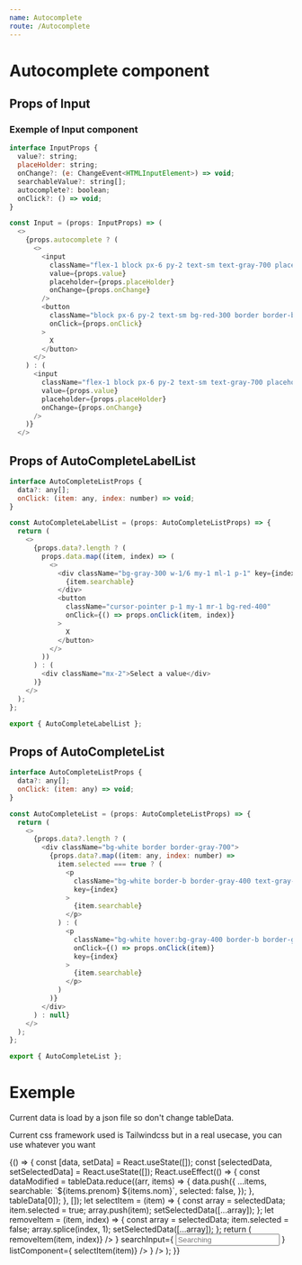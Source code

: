 ```yaml
---
name: Autocomplete
route: /Autocomplete
---
```


# Autocomplete component


## Props of Input

<Props of={Input} />

### Exemple of Input component

```javascript
interface InputProps {
  value?: string;
  placeHolder: string;
  onChange?: (e: ChangeEvent<HTMLInputElement>) => void;
  searchableValue?: string[];
  autocomplete?: boolean;
  onClick?: () => void;
}

const Input = (props: InputProps) => (
  <>
    {props.autocomplete ? (
      <>
        <input
          className="flex-1 block px-6 py-2 text-sm text-gray-700 placeholder-gray-400 bg-white border border-b border-gray-400 rounded-l appearance-none sm:rounded-l-none focus:bg-white focus:placeholder-gray-600 focus:text-gray-700 focus:outline-none"
          value={props.value}
          placeholder={props.placeHolder}
          onChange={props.onChange}
        />
        <button
          className="block px-6 py-2 text-sm bg-red-300 border border-b border-gray-400 rounded-r appearance-none hover:bg-red-500 sm:rounded-l-none"
          onClick={props.onClick}
        >
          X
        </button>
      </>
    ) : (
      <input
        className="flex-1 block px-6 py-2 text-sm text-gray-700 placeholder-gray-400 bg-white border border-b border-gray-400 rounded-l rounded-r appearance-none sm:rounded-l-none focus:bg-white focus:placeholder-gray-600 focus:text-gray-700 focus:outline-none"
        value={props.value}
        placeholder={props.placeHolder}
        onChange={props.onChange}
      />
    )}
  </>
```

## Props of AutoCompleteLabelList

<Props of={AutoCompleteLabelList} />

```javascript
interface AutoCompleteListProps {
  data?: any[];
  onClick: (item: any, index: number) => void;
}

const AutoCompleteLabelList = (props: AutoCompleteListProps) => {
  return (
    <>
      {props.data?.length ? (
        props.data.map((item, index) => (
          <>
            <div className="bg-gray-300 w-1/6 my-1 ml-1 p-1" key={index}>
              {item.searchable}
            </div>
            <button
              className="cursor-pointer p-1 my-1 mr-1 bg-red-400"
              onClick={() => props.onClick(item, index)}
            >
              X
            </button>
          </>
        ))
      ) : (
        <div className="mx-2">Select a value</div>
      )}
    </>
  );
};

export { AutoCompleteLabelList };
```

## Props of AutoCompleteList

<Props of={AutoCompleteList} />

```javascript
interface AutoCompleteListProps {
  data?: any[];
  onClick: (item: any) => void;
}

const AutoCompleteList = (props: AutoCompleteListProps) => {
  return (
    <>
      {props.data?.length ? (
        <div className="bg-white border border-gray-700">
          {props.data?.map((item: any, index: number) =>
            item.selected === true ? (
              <p
                className="bg-white border-b border-gray-400 text-gray-400 p-2"
                key={index}
              >
                {item.searchable}
              </p>
            ) : (
              <p
                className="bg-white hover:bg-gray-400 border-b border-gray-400 p-2 cursor-pointer"
                onClick={() => props.onClick(item)}
                key={index}
              >
                {item.searchable}
              </p>
            )
          )}
        </div>
      ) : null}
    </>
  );
};

export { AutoCompleteList };
```

# Exemple

Current data is load by a json file so don't change tableData.

Current css framework used is Tailwindcss but in a real usecase, you can use whatever you want

<Playground>
  {() => {
    const [data, setData] = React.useState([]);
    const [selectedData, setSelectedData] = React.useState([]);
    React.useEffect(() => {
      const dataModified = tableData.reduce((arr, items) => {
        data.push({
          ...items,
          searchable: `${items.prenom} ${items.nom}`,
          selected: false,
        });
      }, tableData[0]);
    }, []);
    let selectItem = (item) => {
      const array = selectedData;
      item.selected = true;
      array.push(item);
      setSelectedData([...array]);
    };
    let removeItem = (item, index) => {
      const array = selectedData;
      item.selected = false;
      array.splice(index, 1);
      setSelectedData([...array]);
    };
    return (
      <AutocompleteSelect
        items={data}
        class="flex flex-wrap w-full py-2"
        selectedItems={selectedData}
        label={
          <AutoCompleteLabelList
            onClick={(item, index) => removeItem(item, index)}
          />
        }
        searchInput={
          <Input
            placeHolder="Searching"
            searchableValue={["searchable"]}
            autocomplete={true}
          />
        }
        listComponent={
          <AutoCompleteList onClick={(item) => selectItem(item)} />
        }
      />
    );
  }}
</Playground>
